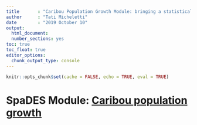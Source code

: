 ```yaml
---
title       : "Caribou Population Growth Module: bringing a statistical model to the forescasting world"
author      : "Tati Micheletti"
date        : "2019 October 10"
output:
  html_document:
  number_sections: yes
toc: true
toc_float: true
editor_options:
  chunk_output_type: console
---
```


```r
knitr::opts_chunk$set(cache = FALSE, echo = TRUE, eval = TRUE)
```

# SpaDES Module: [Caribou population growth](http://htmlpreview.github.io/?https://github.com/tati-micheletti/caribouPopGrowthModel/blob/master/caribouPopGrowthModel.html)
